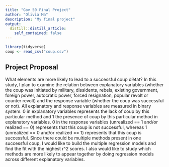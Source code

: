 ```yaml
---
title: "Gov 50 Final Project"
author: "Olivia Ma"
description: "My final project"
output:
  distill::distill_article:
    self_contained: false
---
```


```r
library(tidyverse)
coup <- read_csv("coup.csv")
```



## Project Proposal

What elements are more likely to lead to a successful coup d'état? In this study, I plan to examine the relation between explanatory variables (whether the coup was initiated by military, dissidents, rebels, existing government, foreign power, autocratic power, forced resignation, popular revolt or counter revolt) and the response variable (whether the coup was successful or not). All explanatory and response variables are measured in binary system. 0 in explanatory variables represents the lack of coup by this particular method and 1 the presence of coup by this particular method in explanatory variables. 0 in the response variables (unrealized == 1 and/or realized == 0) represents that this coup is not successful, whereas 1 (unrealized == 0 and/or realized == 1) represents that this coup is successful. Since there could be multiple methods present in one successful coup, I would like to build the multiple regression models and find the fit with the highest r^2 scores. I also would like to study which methods are more likely to appear together by doing regression models across different explanatory variables. 

